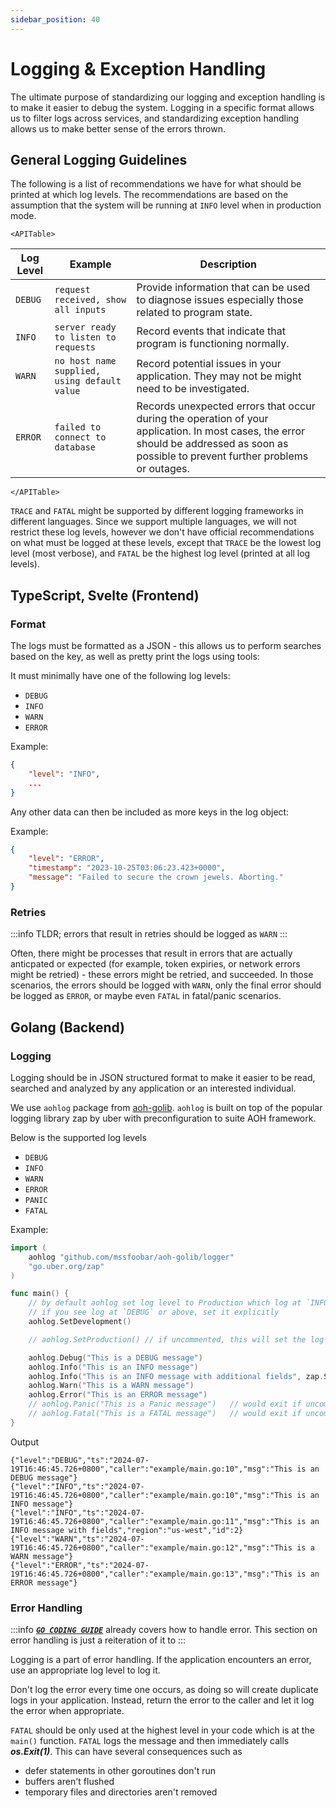 ```yaml
---
sidebar_position: 40
---
```



# Logging & Exception Handling

The ultimate purpose of standardizing our logging and exception handling is to make it easier to debug the system.
Logging in a specific format allows us to filter logs across services, and standardizing exception handling allows us
to make better sense of the errors thrown.

## General Logging Guidelines

The following is a list of recommendations we have for what should be printed at which log levels. The recommendations
are based on the assumption that the system will be running at `INFO` level when in production mode.

```mdx-code-block
<APITable>
```

| Log Level | Example                                      | Description                                                                                                                                                                             |
| --------- | -------------------------------------------- | --------------------------------------------------------------------------------------------------------------------------------------------------------------------------------------- |
| `DEBUG`   | `request received, show all inputs`          | Provide information that can be used to diagnose issues especially those related to program state.                                                                                      |
| `INFO`    | `server ready to listen to requests`         | Record events that indicate that program is functioning normally.                                                                                                                       |
| `WARN`    | `no host name supplied, using default value` | Record potential issues in your application. They may not be might need to be investigated.                                                                                             |
| `ERROR`   | `failed to connect to database`              | Records unexpected errors that occur during the operation of your application. In most cases, the error should be addressed as soon as possible to prevent further problems or outages. |

```mdx-code-block
</APITable>
```

`TRACE` and `FATAL` might be supported by different logging frameworks in different languages. Since we support multiple
languages, we will not restrict these log levels, however we don't have official recommendations on what must be
logged at these levels, except that `TRACE` be the lowest log level (most verbose), and `FATAL` be the highest log
level (printed at all log levels).

## TypeScript, Svelte (Frontend)

### Format

The logs must be formatted as a JSON - this allows us to perform searches based on the key, as well as pretty print
the logs using tools:

It must minimally have one of the following log levels:

-   `DEBUG`
-   `INFO`
-   `WARN`
-   `ERROR`

Example:

```json
{
    "level": "INFO",
    ...
}
```

Any other data can then be included as more keys in the log object:

Example:

```json
{
    "level": "ERROR",
    "timestamp": "2023-10-25T03:06:23.423+0000",
    "message": "Failed to secure the crown jewels. Aborting."
}
```

### Retries

:::info
TLDR; errors that result in retries should be logged as `WARN`
:::

Often, there might be processes that result in errors that are actually anticpated or expected (for example, token
expiries, or network errors might be retried) - these errors might be retried, and succeeded. In those scenarios, the
errors should be logged with `WARN`, only the final error should be logged as `ERROR`, or maybe even `FATAL` in
fatal/panic scenarios.

## Golang (Backend)

### Logging

Logging should be in JSON structured format to make it easier to be read, searched and analyzed by any application or an
interested individual.

We use `aohlog` package from [aoh-golib](https://github.com/mssfoobar/aoh-golib). `aohlog` is built on top of the
popular logging library zap by uber with preconfiguration to suite AOH framework.

Below is the supported log levels

-   `DEBUG`
-   `INFO`
-   `WARN`
-   `ERROR`
-   `PANIC`
-   `FATAL`

Example:

```go
import (
    aohlog "github.com/mssfoobar/aoh-golib/logger"
    "go.uber.org/zap"
)

func main() {
	// by default aohlog set log level to Production which log at `INFO` or above log level
	// if you see log at `DEBUG` or above, set it explicitly
    aohlog.SetDevelopment()

    // aohlog.SetProduction() // if uncommented, this will set the log level back to `INFO`

    aohlog.Debug("This is a DEBUG message")
    aohlog.Info("This is an INFO message")
    aohlog.Info("This is an INFO message with additional fields", zap.String("region", "us-west"), zap.Int("id", 2))
    aohlog.Warn("This is a WARN message")
    aohlog.Error("This is an ERROR message")
    // aohlog.Panic("This is a Panic message")   // would exit if uncommented
    // aohlog.Fatal("This is a FATAL message")   // would exit if uncommented
}
```

Output

```text
{"level":"DEBUG","ts":"2024-07-19T16:46:45.726+0800","caller":"example/main.go:10","msg":"This is an DEBUG message"}
{"level":"INFO","ts":"2024-07-19T16:46:45.726+0800","caller":"example/main.go:10","msg":"This is an INFO message"}
{"level":"INFO","ts":"2024-07-19T16:46:45.726+0800","caller":"example/main.go:11","msg":"This is an INFO message with fields","region":"us-west","id":2}
{"level":"WARN","ts":"2024-07-19T16:46:45.726+0800","caller":"example/main.go:12","msg":"This is a WARN message"}
{"level":"ERROR","ts":"2024-07-19T16:46:45.726+0800","caller":"example/main.go:13","msg":"This is an ERROR message"}
```

### Error Handling

:::info
[**_`GO CODING GUIDE`_**](./30_Coding%20Guides/20_golang.md#errors) already covers how to handle error. This section on
error handling is just a reiteration of it to
:::

Logging is a part of error handling. If the application encounters an error, use an appropriate log level to
log it.

Don't log the error every time one occurs, as doing so will create duplicate logs in your application.
Instead, return the error to the caller and let it log the error when appropriate.

`FATAL` should be only used at the highest level in your code which is at the `main()` function.
`FATAL` logs the message and then immediately calls **_os.Exit(1)_**. This can have several consequences such as

-   defer statements in other goroutines don't run
-   buffers aren't flushed
-   temporary files and directories aren't removed
